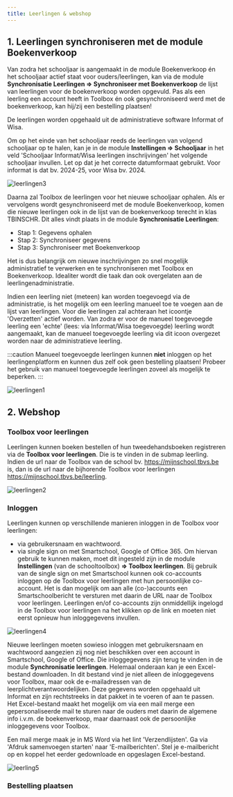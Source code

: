 ```yaml
---
title: Leerlingen & webshop
---
```


## 1. Leerlingen synchroniseren met de module Boekenverkoop

Van zodra het schooljaar is aangemaakt in de module Boekenverkoop én het schooljaar actief staat voor ouders/leerlingen, kan via de module **Synchronisatie Leerlingen => Synchroniseer met Boekenverkoop** de lijst van leerlingen voor de boekenverkoop worden opgevuld. Pas als een leerling een account heeft in Toolbox én ook gesynchroniseerd werd met de boekenverkoop, kan hij/zij een bestelling plaatsen!

De leerlingen worden opgehaald uit de administratieve software Informat of Wisa. 

Om op het einde van het schooljaar reeds de leerlingen van volgend schooljaar op te halen, kan je in de module **Instellingen => Schooljaar** in het veld 'Schooljaar Informat/Wisa leerlingen inschrijvingen' het volgende schooljaar invullen. Let op dat je het correcte datumformaat gebruikt. Voor informat is dat bv. 2024-25, voor Wisa bv. 2024. 

![leerlingen3](./leerlingen3.PNG)

Daarna zal Toolbox de leerlingen voor het nieuwe schooljaar ophalen. Als er vervolgens wordt gesynchroniseerd met de module Boekenverkoop, komen die nieuwe leerlingen ook in de lijst van de boekenverkoop terecht in klas TBINSCHR. Dit alles vindt plaats in de module **Synchronisatie Leerlingen**:
- Stap 1: Gegevens ophalen
- Stap 2: Synchroniseer gegevens
- Stap 3: Synchroniseer met Boekenverkoop

Het is dus belangrijk om nieuwe inschrijvingen zo snel mogelijk administratief te verwerken en te synchroniseren met Toolbox en Boekenverkoop. Idealiter wordt die taak dan ook overgelaten aan de leerlingenadministratie.

Indien een leerling niet (meteen) kan worden toegevoegd via de administratie, is het mogelijk om een leerling manueel toe te voegen aan de lijst van leerlingen. Voor die leerlingen zal achteraan het icoontje 'Overzetten' <LegacyAction img="back.png"/> actief worden. Van zodra er voor de manueel toegevoegde leerling een 'echte' (lees: via Informat/Wisa toegevoegde) leerling wordt aangemaakt, kan de manueel toegevoegde leerling via dit icoon overgezet worden naar de administratieve leerling.

:::caution
Manueel toegevoegde leerlingen kunnen **niet** inloggen op het leerlingenplatform en kunnen dus zelf ook geen bestelling plaatsen! Probeer het gebruik van manueel toegevoegde leerlingen zoveel als mogelijk te beperken. 
:::

![leerlingen1](./leerlingen1.png)

## 2. Webshop

### Toolbox voor leerlingen
Leerlingen kunnen boeken bestellen of hun tweedehandsboeken registreren via de **Toolbox voor leerlingen**. Die is te vinden in de submap leerling. Indien de url naar de Toolbox van de school bv. https://mijnschool.tbvs.be is, dan is de url naar de bijhorende Toolbox voor leerlingen https://mijnschool.tbvs.be/leerling. 

![leerlingen2](./leerlingen2.png)

### Inloggen

Leerlingen kunnen op verschillende manieren inloggen in de Toolbox voor leerlingen:
- via gebruikersnaam en wachtwoord. 
- via single sign on met Smartschool, Google of Office 365. Om hiervan gebruik te kunnen maken, moet dit ingesteld zijn in de module **Instellingen** (van de schooltoolbox) **=> Toolbox leerlingen**. Bij gebruik van de single sign on met Smartschool kunnen ook co-accounts inloggen op de Toolbox voor leerlingen met hun persoonlijke co-account. Het is dan mogelijk om aan alle (co-)accounts een Smartschoolbericht te versturen met daarin de URL naar de Toolbox voor leerlingen. Leerlingen en/of co-accounts zijn onmiddellijk ingelogd in de Toolbox voor leerlingen na het klikken op de link en moeten niet eerst opnieuw hun inloggegevens invullen.   

![leerlingen4](./leerlingen4.png)

Nieuwe leerlingen moeten sowieso inloggen met gebruikersnaam en wachtwoord aangezien zij nog niet beschikken over een account in Smartschool, Google of Office. Die inloggegevens zijn terug te vinden in de module **Synchronisatie leerlingen**. Helemaal onderaan kan je een Excel-bestand downloaden. In dit bestand vind je niet alleen de inloggegevens voor Toolbox, maar ook de e-mailadressen van de leerplichtverantwoordelijken. Deze gegevens worden opgehaald uit Informat en zijn rechtstreeks in dat pakket in te voeren of aan te passen. Het Excel-bestand maakt het mogelijk om via een mail merge een gepersonaliseerde mail te sturen naar de ouders met daarin de algemene info i.v.m. de boekenverkoop, maar daarnaast ook de persoonlijke inloggegevens voor Toolbox. 

Een mail merge maak je in MS Word via het lint 'Verzendlijsten'. Ga via 'Afdruk samenvoegen starten' naar 'E-mailberichten'. Stel je e-mailbericht op en koppel het eerder gedownloade en opgeslagen Excel-bestand. 

![leerling5](./leerling5.PNG)

### Bestelling plaatsen
